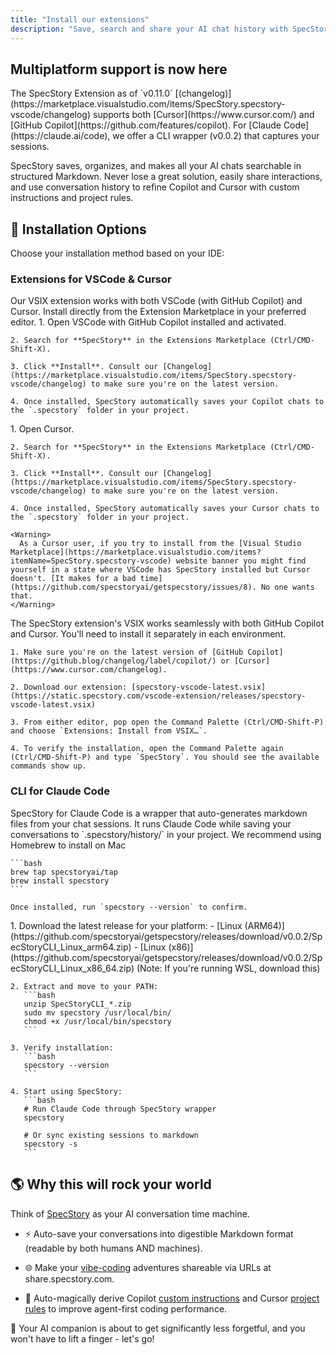 ```yaml
---
title: "Install our extensions"
description: "Save, search and share your AI chat history with SpecStory."
---
```


## Multiplatform support is now here

<Note>
The SpecStory Extension as of `v0.11.0` [(changelog)](https://marketplace.visualstudio.com/items/SpecStory.specstory-vscode/changelog) supports both [Cursor](https://www.cursor.com/) and [GitHub Copilot](https://github.com/features/copilot). For [Claude Code](https://claude.ai/code), we offer a CLI wrapper (v0.0.2) that captures your sessions.
</Note>

SpecStory saves, organizes, and makes all your AI chats searchable in structured Markdown. Never lose a great solution, easily share interactions, and use conversation history to refine Copilot and Cursor with custom instructions and project rules.

## 🍦 Installation Options

Choose your installation method based on your IDE:

### Extensions for VSCode & Cursor

<Info>
  Our VSIX extension works with both VSCode (with GitHub Copilot) and Cursor. Install directly from the Extension Marketplace in your preferred editor.
</Info>

<Tabs>
  <Tab title="VSCode + Copilot" tab-id="vscode">
    1. Open VSCode with GitHub Copilot installed and activated.
    
    2. Search for **SpecStory** in the Extensions Marketplace (Ctrl/CMD-Shift-X).
    
    3. Click **Install**. Consult our [Changelog](https://marketplace.visualstudio.com/items/SpecStory.specstory-vscode/changelog) to make sure you're on the latest version.
    
    4. Once installed, SpecStory automatically saves your Copilot chats to the `.specstory` folder in your project.
  </Tab>
  <Tab title="Cursor" tab-id="cursor">
    1. Open Cursor.
    
    2. Search for **SpecStory** in the Extensions Marketplace (Ctrl/CMD-Shift-X).
    
    3. Click **Install**. Consult our [Changelog](https://marketplace.visualstudio.com/items/SpecStory.specstory-vscode/changelog) to make sure you're on the latest version.

    4. Once installed, SpecStory automatically saves your Cursor chats to the `.specstory` folder in your project.
    
    <Warning>
      As a Cursor user, if you try to install from the [Visual Studio Marketplace](https://marketplace.visualstudio.com/items?itemName=SpecStory.specstory-vscode) website banner you might find yourself in a state where VSCode has SpecStory installed but Cursor doesn't. [It makes for a bad time](https://github.com/specstoryai/getspecstory/issues/8). No one wants that.
    </Warning>
  </Tab>
  <Tab title="Manual VSIX Install" tab-id="vsix">
    <Tip>
      The SpecStory extension's VSIX works seamlessly with both GitHub Copilot and Cursor. You'll need to install it separately in each environment.
    </Tip>

    1. Make sure you're on the latest version of [GitHub Copilot](https://github.blog/changelog/label/copilot/) or [Cursor](https://www.cursor.com/changelog).
    
    2. Download our extension: [specstory-vscode-latest.vsix](https://static.specstory.com/vscode-extension/releases/specstory-vscode-latest.vsix)
    
    3. From either editor, pop open the Command Palette (Ctrl/CMD-Shift-P) and choose `Extensions: Install from VSIX…`.
    
    4. To verify the installation, open the Command Palette again (Ctrl/CMD-Shift-P) and type `SpecStory`. You should see the available commands show up.
  </Tab>
</Tabs>

### CLI for Claude Code

<Info>
  SpecStory for Claude Code is a wrapper that auto-generates markdown files from your chat sessions. It runs Claude Code while saving your conversations to `.specstory/history/` in your project.
</Info>

<Tabs>
  <Tab title="Install with Homebrew" tab-id="homebrew">
   We recommend using Homebrew to install on Mac

    ```bash
    brew tap specstoryai/tap
    brew install specstory
    ```
    
    Once installed, run `specstory --version` to confirm.
  </Tab>
  <Tab title="Download Linux/WSL Binary" tab-id="binary">
    1. Download the latest release for your platform:
       - [Linux (ARM64)](https://github.com/specstoryai/getspecstory/releases/download/v0.0.2/SpecStoryCLI_Linux_arm64.zip)
       - [Linux (x86)](https://github.com/specstoryai/getspecstory/releases/download/v0.0.2/SpecStoryCLI_Linux_x86_64.zip) (Note: If you're running WSL, download this)
    
    2. Extract and move to your PATH:
       ```bash
       unzip SpecStoryCLI_*.zip
       sudo mv specstory /usr/local/bin/
       chmod +x /usr/local/bin/specstory
       ```
    
    3. Verify installation:
       ```bash
       specstory --version
       ```
    
    4. Start using SpecStory:
       ```bash
       # Run Claude Code through SpecStory wrapper
       specstory
       
       # Or sync existing sessions to markdown
       specstory -s
       ```
  </Tab>
</Tabs>

## 🌎 Why this will rock your world

Think of [SpecStory](https://specstory.com) as your AI conversation time machine.

* ⚡ Auto-save your conversations into digestible Markdown format (readable by both humans AND machines).

* 🌐 Make your [vibe-coding](https://x.com/karpathy/status/1886192184808149383) adventures shareable via URLs at share.specstory.com.

* 🧪 Auto-magically derive Copilot [custom instructions](https://code.visualstudio.com/docs/copilot/copilot-customization) and Cursor [project rules](https://docs.cursor.com/context/rules-for-ai#project-rules-recommended) to improve agent-first coding performance.

🧠 Your AI companion is about to get significantly less forgetful, and you won't have to lift a finger - let's go!